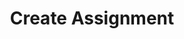 ---
title: 'Create Assignment'
openapi: 'POST /v1/assignment/create/{company_slug}/'
'og:sitename': 'Hierarch.io - Help Center'
'og:title': 'Create Assignment | Hierarch.io Help Center'
'og:logo': '/logo/logo-text-dark.png'
'og:image': '/images/help-center-banner.png'
'twitter:title': 'Create Assignment | Hierarch.io Help Center'
'twitter:image': '/images/help-center-banner.png'
---